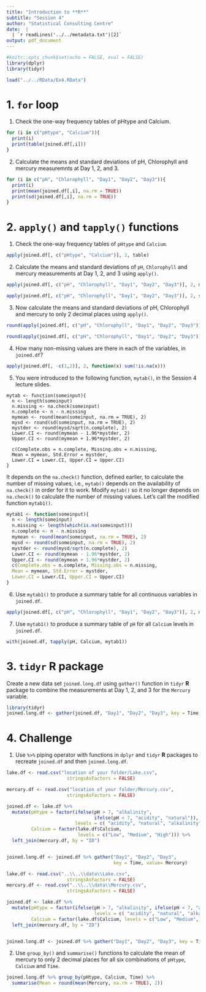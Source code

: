 ```yaml
---
title: "Introduction to **R**"
subtitle: "Session 4"
author: "Statistical Consulting Centre"
date:  |
  | `r readLines('../../metadata.txt')[2]`
output: pdf_document
---
```


```r
#knitr::opts_chunk$set(echo = FALSE, eval = FALSE)
library(dplyr)
library(tidyr)

load("../../RData/Ex4.RData")


```


# 1. `for` loop

1. Check the one-way frequency tables of pHtype and Calcium.

```r
for (i in c("pHtype", "Calcium")){
  print(i)
  print(table(joined.df[,i]))
}
```


2. Calculate the means and standard deviations of pH, Chlorophyll and mercury measuremnts at Day 1, 2, and 3. 

```r
for (i in c("pH", "Chlorophyll", "Day1", "Day2", "Day3")){
  print(i)
  print(mean(joined.df[,i], na.rm = TRUE))
  print(sd(joined.df[,i], na.rm = TRUE))
}
```


# 2. `apply()` and `tapply()` functions

1. Check the one-way frequency tables of `pHtype` and `Calcium`.

```r
apply(joined.df[, c("pHtype", "Calcium")], 2, table)

```

2. Calculate the means and standard deviations of `pH`, `Chlorophyll` and mercury measurements at Day 1, 2, and 3 using `apply()`.

```r
apply(joined.df[, c("pH", "Chlorophyll", "Day1", "Day2", "Day3")], 2, mean, na.rm=TRUE)

apply(joined.df[, c("pH", "Chlorophyll", "Day1", "Day2", "Day3")], 2, sd, na.rm=TRUE)

```

3. Now calculate the means and standard deviations of pH, Chlorophyll and mercury to only 2 decimal places using `apply()`.

```r
round(apply(joined.df[, c("pH", "Chlorophyll", "Day1", "Day2", "Day3")], 2, mean, na.rm = TRUE), 2)

round(apply(joined.df[, c("pH", "Chlorophyll", "Day1", "Day2", "Day3")], 2, sd, na.rm = TRUE), 2)

```

4. How many non-missing values are there in each of the variables, in `joined.df`?

```r

apply(joined.df[, -c(1,2)], 2, function(x) sum(!is.na(x)))

```


5. You were introduced to the following function, `mytab()`, in the Session 4 lecture slides.


`````
mytab <- function(someinput){
  n <- length(someinput)
  n.missing <- na.check(someinput)
  n.complete <- n - n.missing
  mymean <- round(mean(someinput, na.rm = TRUE), 2)
  mysd <- round(sd(someinput, na.rm = TRUE), 2)
  mystder <- round(mysd/sqrt(n.complete), 2)
  Lower.CI <- round(mymean - 1.96*mystder, 2)
  Upper.CI <- round(mymean + 1.96*mystder, 2)
  
  c(Complete.obs = n.complete, Missing.obs = n.missing,
  Mean = mymean, Std.Error = mystder,
  Lower.CI = Lower.CI, Upper.CI = Upper.CI)
}
`````


It depends on the `na.check()` function, defined earlier, to calculate the number of missing values, i.e., `mytab()` depends on the availability of `na.check()` in order for it to work. Modify `mytab()` so it no longer depends on `na.check()` to calculate the number of missing values. Let's call the modified function `mytab1()`.


```r
mytab1 <- function(someinput){
  n <- length(someinput)
  n.missing <- length(which(is.na(someinput)))
  n.complete <- n - n.missing
  mymean <- round(mean(someinput, na.rm = TRUE), 2)
  mysd <- round(sd(someinput, na.rm = TRUE), 2)
  mystder <- round(mysd/sqrt(n.complete), 2)
  Lower.CI <- round(mymean - 1.96*mystder, 2)
  Upper.CI <- round(mymean + 1.96*mystder, 2)
  c(Complete.obs = n.complete, Missing.obs = n.missing,
  Mean = mymean, Std.Error = mystder,
  Lower.CI = Lower.CI, Upper.CI = Upper.CI)
}


```

6. Use `mytab1()` to produce a summary table for all continuous variables in `joined.df`.

```r
apply(joined.df[, c("pH", "Chlorophyll", "Day1", "Day2", "Day3")], 2, mytab1)

```


7. Use `mytab1()` to produce a summary table of `pH` for all `Calcium` levels in `joined.df`.

```r
with(joined.df, tapply(pH, Calcium, mytab1))

```


# 3. `tidyr` **R** package

Create a new data set `joined.long.df` using `gather()` function in `tidyr` **R** package to combine the measurements at Day 1, 2, and 3 for the `Mercury` variable.  


```r
library(tidyr)
joined.long.df <- gather(joined.df, "Day1", "Day2", "Day3", key = Time, value= Mercury)

```



# 4. Challenge 

1. Use `%>%` piping operator with functions in `dplyr` and `tidyr` **R** packages to recreate `joined.df` and then `joined.long.df`.


```r
lake.df <- read.csv("location of your folder/Lake.csv", 
                      stringsAsFactors = FALSE)

mercury.df <- read.csv("location of your folder/Mercury.csv", 
                      stringsAsFactors = FALSE)

joined.df <- lake.df %>% 
  mutate(pHtype = factor(ifelse(pH > 7, "alkalinity", 
                                ifelse(pH < 7, "acidity", "natural")), 
                         levels = c( "acidity", "natural", "alkalinity")), 
         Calcium = factor(lake.df$Calcium, 
                          levels = c("Low", "Medium", "High"))) %>% 
  left_join(mercury.df, by = "ID")


joined.long.df <- joined.df %>% gather("Day1", "Day2", "Day3", 
                                       key = Time, value= Mercury)

```


```r

lake.df <- read.csv("..\\..\\data\\Lake.csv", 
                      stringsAsFactors = FALSE)
mercury.df <- read.csv("..\\..\\data\\Mercury.csv", 
                      stringsAsFactors = FALSE)

joined.df <- lake.df %>% 
  mutate(pHtype = factor(ifelse(pH > 7, "alkalinity", ifelse(pH < 7, "acidity", "natural")), 
                                levels = c( "acidity", "natural", "alkalinity")), 
         Calcium = factor(lake.df$Calcium, levels = c("Low", "Medium", "High"))) %>% 
  left_join(mercury.df, by = "ID")


joined.long.df <- joined.df %>% gather("Day1", "Day2", "Day3", key = Time, value= Mercury)

```

2. Use `group_by()` and `summarise()` functions to calculate the mean of mercury to only 2 decimal places for all six combinations of `pHtype`, `Calcium` and `Time`.

```r

joined.long.df %>% group_by(pHtype, Calcium, Time) %>% 
  summarise(Mean = round(mean(Mercury, na.rm = TRUE), 2))

```
